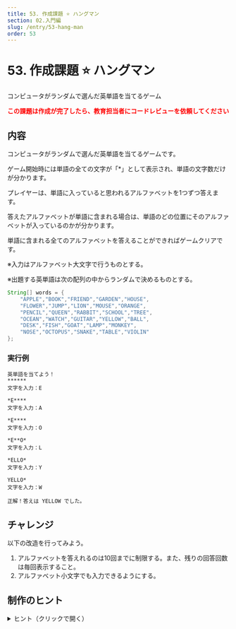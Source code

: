 ```yaml
---
title: 53. 作成課題 ⭐ ハングマン
section: 02.入門編
slug: /entry/53-hang-man
order: 53
---
```


# 53. 作成課題 ⭐ ハングマン

<p class="game-content">コンピュータがランダムで選んだ英単語を当てるゲーム</p>

<strong style="color: #ff0000;">
  この課題は作成が完了したら、教育担当者にコードレビューを依頼してください
</strong>

## 内容

コンピュータがランダムで選んだ英単語を当てるゲームです。

ゲーム開始時には単語の全ての文字が「*」として表示され、単語の文字数だけが分かります。

プレイヤーは、単語に入っていると思われるアルファベットを1つずつ答えます。

答えたアルファベットが単語に含まれる場合は、単語のどの位置にそのアルファベットが入っているのかが分かります。

単語に含まれる全てのアルファベットを答えることができればゲームクリアです。

※入力はアルファベット大文字で行うものとする。

※出題する英単語は次の配列の中からランダムで決めるものとする。

```java
String[] words = {
    "APPLE","BOOK","FRIEND","GARDEN","HOUSE",
    "FLOWER","JUMP","LION","MOUSE","ORANGE",
    "PENCIL","QUEEN","RABBIT","SCHOOL","TREE",
    "OCEAN","WATCH","GUITAR","YELLOW","BALL",
    "DESK","FISH","GOAT","LAMP","MONKEY",
    "NOSE","OCTOPUS","SNAKE","TABLE","VIOLIN"
};
```

### 実行例

```
英単語を当てよう！
******
文字を入力：E

*E****
文字を入力：A

*E****
文字を入力：O

*E**O*
文字を入力：L

*ELLO*
文字を入力：Y

YELLO*
文字を入力：W

正解！答えは YELLOW でした。
```

## チャレンジ

以下の改造を行ってみよう。

1. アルファベットを答えれるのは10回までに制限する。また、残りの回答回数は毎回表示すること。
2. アルファベット小文字でも入力できるようにする。

## 制作のヒント

<details>
<summary>ヒント（クリックで開く）</summary>

### データの管理方法

1.ランダムで選んだ英単語をchar型の配列に入れる。

2.単語の各文字が当てられたかを管理するためにはboolean型の配列を使う。初期値はfalseとして、文字を当てた場合はtrueに変更する。

※要素数は1.で作成したchar型の配列と同じにすること。

</details>
